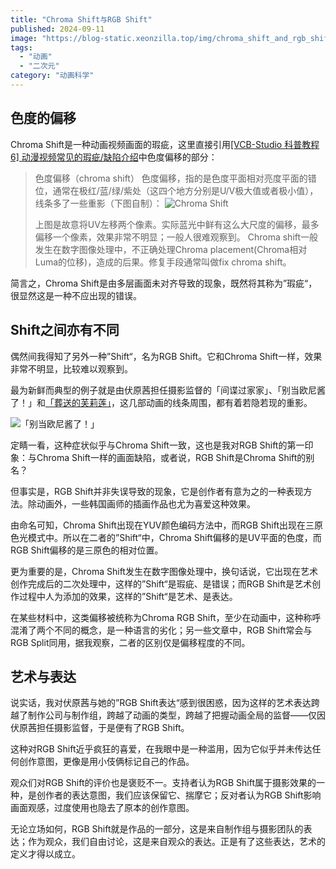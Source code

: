 ```yaml
---
title: "Chroma Shift与RGB Shift"
published: 2024-09-11
image: "https://blog-static.xeonzilla.top/img/chroma_shift_and_rgb_shift/cover.avif"
tags:
  - "动画"
  - "二次元"
category: "动画科学"
---
```

## 色度的偏移
Chroma Shift是一种动画视频画面的瑕疵，这里直接引用[[VCB-Studio 科普教程 6] 动漫视频常见的瑕疵/缺陷介绍](https://vcb-s.com/archives/4738)中色度偏移的部分：
>色度偏移（chroma shift）
>色度偏移，指的是色度平面相对亮度平面的错位，通常在极红/蓝/绿/紫处（这四个地方分别是U/V极大值或者极小值），线条多了一些重影（下图自制）：
>![Chroma Shift](https://blog-static.xeonzilla.top/img/chroma_shift_and_rgb_shift/01.avif "Chroma Shift")
>
>上图是故意将UV左移两个像素。实际蓝光中鲜有这么大尺度的偏移，最多偏移一个像素，效果非常不明显；一般人很难观察到。
>Chroma shift一般发生在数字图像处理中，不正确处理Chroma placement(Chroma相对Luma的位移)，造成的后果。修复手段通常叫做fix chroma shift。

简言之，Chroma Shift是由多层画面未对齐导致的现象，既然将其称为”瑕疵“，很显然这是一种不应出现的错误。

## Shift之间亦有不同
偶然间我得知了另外一种”Shift“，名为RGB Shift。它和Chroma Shift一样，效果非常不明显，比较难以观察到。

最为新鲜而典型的例子就是由伏原茜担任摄影监督的「间谍过家家」、「别当欧尼酱了！」和[「葬送的芙莉莲」](/posts/sousou_no_frieren/)，这几部动画的线条周围，都有着若隐若现的重影。

![「别当欧尼酱了！」](https://blog-static.xeonzilla.top/img/chroma_shift_and_rgb_shift/02.avif "「别当欧尼酱了！」")

定睛一看，这种症状似乎与Chroma Shift一致，这也是我对RGB Shift的第一印象：与Chroma Shift一样的画面缺陷，或者说，RGB Shift是Chroma Shift的别名？

但事实是，RGB Shift并非失误导致的现象，它是创作者有意为之的一种表现方法。除动画外，一些韩国画师的插画作品也尤为喜爱这种效果。

由命名可知，Chroma Shift出现在YUV颜色编码方法中，而RGB Shift出现在三原色光模式中。所以在二者的”Shift“中，Chroma Shift偏移的是UV平面的色度，而RGB Shift偏移的是三原色的相对位置。

更为重要的是，Chroma Shift发生在数字图像处理中，换句话说，它出现在艺术创作完成后的二次处理中，这样的”Shift“是瑕疵、是错误；而RGB Shift是艺术创作过程中人为添加的效果，这样的”Shift“是艺术、是表达。

在某些材料中，这类偏移被统称为Chroma RGB Shift，至少在动画中，这种称呼混淆了两个不同的概念，是一种语言的劣化；另一些文章中，RGB Shift常会与RGB Split同用，据我观察，二者的区别仅是偏移程度的不同。

## 艺术与表达
说实话，我对伏原茜与她的”RGB Shift表达“感到很困惑，因为这样的艺术表达跨越了制作公司与制作组，跨越了动画的类型，跨越了把握动画全局的监督——仅因伏原茜担任摄影监督，于是便有了RGB Shift。

这种对RGB Shift近乎疯狂的喜爱，在我眼中是一种滥用，因为它似乎并未传达任何创作意图，更像是用小伎俩标记自己的作品。

观众们对RGB Shift的评价也是褒贬不一。支持者认为RGB Shift属于摄影效果的一种，是创作者的表达意图，我们应该保留它、揣摩它；反对者认为RGB Shift影响画面观感，过度使用也隐去了原本的创作意图。

无论立场如何，RGB Shift就是作品的一部分，这是来自制作组与摄影团队的表达；作为观众，我们自由讨论，这是来自观众的表达。正是有了这些表达，艺术的定义才得以成立。
